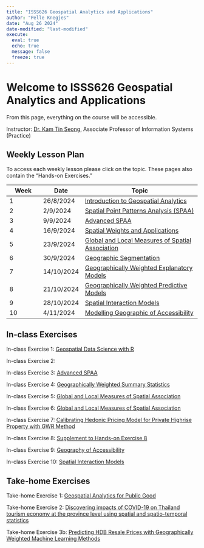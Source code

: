 ```yaml
---
title: "ISSS626 Geospatial Analytics and Applications"
author: "Pelle Knegjes"
date: "Aug 26 2024"
date-modified: "last-modified"
execute: 
  eval: true
  echo: true
  message: false
  freeze: true
---
```


# Welcome to ISSS626 Geospatial Analytics and Applications

From this page, everything on the course will be accessible.

Instructor: [Dr. Kam Tin Seong](https://www.smu.edu.sg/faculty/profile/9618/KAM-Tin-Seong), Associate Professor of Information Systems (Practice)

## Weekly Lesson Plan

To access each weekly lesson please click on the topic. These pages also contain the "Hands-on Exercises."

| Week | Date       | Topic                                                                                   |
|-------------|-------------|----------------------------------------------|
| 1    | 26/8/2024  | [Introduction to Geospatial Analytics](Weekly-Lessons/Week01/Lesson01.html)             |
| 2    | 2/9/2024   | [Spatial Point Patterns Analysis (SPAA)](Weekly-Lessons/Week02/Lesson02.html)           |
| 3    | 9/9/2024   | [Advanced SPAA](Weekly-Lessons/Week03/Lesson03.html)                                    |
| 4    | 16/9/2024  | [Spatial Weights and Applications](Weekly-Lessons/Week04/Lesson04.html)                 |
| 5    | 23/9/2024  | [Global and Local Measures of Spatial Association](Weekly-Lessons/Week05/Lesson05.html) |
| 6    | 30/9/2024  | [Geographic Segmentation](Weekly-Lessons/Week06/Lesson06.html)                          |
| 7    | 14/10/2024 | [Geographically Weighted Explanatory Models](Weekly-Lessons/Week07/Lesson07.html)       |
| 8    | 21/10/2024 | [Geographically Weighted Predictive Models](Weekly-Lessons/Week08/Lesson08.html)        |
| 9    | 28/10/2024 | [Spatial Interaction Models](Weekly-Lessons/Week09/Lesson09.html)                       |
| 10   | 4/11/2024  | [Modelling Geographic of Accessibility](Weekly-Lessons/Week10/Lesson10.html)            |

## In-class Exercises

In-class Exercise 1: [Geospatial Data Science with R](In-Class_Exercises/In-Class_Exercise01/In-Class_Ex01.html)

In-class Exercise 2:

In-class Exercise 3: [Advanced SPAA](Weekly-Lessons/Week03/Lesson03.html)

In-class Exercise 4: [Geographically Weighted Summary Statistics](In-Class_Exercises/In-Class_Exercise04/In-Class_Ex04.html)

In-class Exercise 5: [Global and Local Measures of Spatial Association](In-Class_Exercises/In-Class_Exercise05/In-Class_Exercise05.html)

In-class Exercise 6: [Global and Local Measures of Spatial Association](In-Class_Exercises/In-Class_Exercise06/In-Class_Exercise06.html)

In-class Exercise 7: [Calibrating Hedonic Pricing Model for Private Highrise Property with GWR Method](In-Class_Exercises/In-Class_Exersice07/In-Class_Exercise07.html)

In-class Exercise 8: [Supplement to Hands-on Exercise 8](In-Class_Exercises/In-Class_Exersice08/In-Class_Exercise08.html)

In-class Exercise 9: [Geography of Accessibility](In-Class_Exercises/In-Class_Exersice09/In-Class_Exercise09.html)

In-class Exercise 10: [Spatial Interaction Models](In-Class_Exercises/In-Class_Exersice10/In-Class_Exercise10.html)

## Take-home Exercises

Take-home Exercise 1: [Geospatial Analytics for Public Good](Take-Home_Exercises/Take-Home_Exercise01/Take-Home_Exercise01.html)

Take-home Exercise 2: [Discovering impacts of COVID-19 on Thailand tourism economy at the province level using spatial and spatio-temporal statistics](Take-Home_Exercises/Take-Home_Exercise02/Take-Home_Exercise02.html)

Take-home Exercise 3b: [Predicting HDB Resale Prices with Geographically Weighted Machine Learning Methods](Take-Home_Exercises/Take-Home_Exercise03/Take-Home_Exercise03.html)
